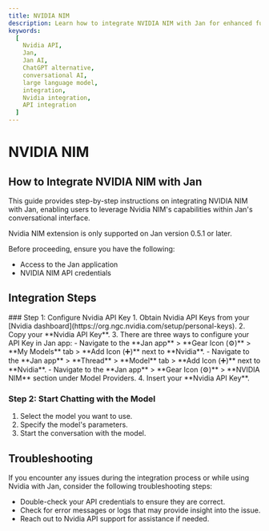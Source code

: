 ```yaml
---
title: NVIDIA NIM
description: Learn how to integrate NVIDIA NIM with Jan for enhanced functionality.
keywords:
  [
    Nvidia API,
    Jan,
    Jan AI,
    ChatGPT alternative,
    conversational AI,
    large language model,
    integration,
    Nvidia integration,
    API integration
  ]
---
```



# NVIDIA NIM

## How to Integrate NVIDIA NIM with Jan

This guide provides step-by-step instructions on integrating NVIDIA NIM with Jan, enabling users to leverage Nvidia NIM's capabilities within Jan's conversational interface.

<Callout type='info'>
  Nvidia NIM extension is only supported on Jan version 0.5.1 or later.
</Callout>

Before proceeding, ensure you have the following:
- Access to the Jan application
- NVIDIA NIM API credentials

## Integration Steps
<Steps>
### Step 1: Configure Nvidia API Key
1. Obtain Nvidia API Keys from your [Nvidia dashboard](https://org.ngc.nvidia.com/setup/personal-keys).
2. Copy your **Nvidia API Key**.
3. There are three ways to configure your API Key in Jan app:
  - Navigate to the **Jan app** > **Gear Icon (⚙️)** > **My Models** tab > **Add Icon (➕)** next to **Nvidia**.
  - Navigate to the **Jan app** > **Thread** > **Model** tab > **Add Icon (➕)** next to **Nvidia**.
  - Navigate to the **Jan app** > **Gear Icon (⚙️)** > **NVIDIA NIM** section under Model Providers.
4. Insert your **Nvidia API Key**.


### Step 2: Start Chatting with the Model

1. Select the model you want to use.
2. Specify the model's parameters.
3. Start the conversation with the model.

</Steps>

## Troubleshooting

If you encounter any issues during the integration process or while using Nvidia with Jan, consider the following troubleshooting steps:

- Double-check your API credentials to ensure they are correct.
- Check for error messages or logs that may provide insight into the issue.
- Reach out to Nvidia API support for assistance if needed.